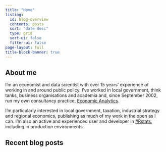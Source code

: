 ```yaml
---
title: "Home"
listing:
  id: blog-overview
  contents: posts
  sort: "date desc"
  type: grid
  sort-ui: false
  filter-ui: false
page-layout: full
title-block-banner: true
---
```

## About me

I'm an economist and data scientist with over 15 years' experience of working in and around public policy. I've worked in local government, think tanks, business organisations and academia and, since September 2002, run my own consultancy practice, [Economic Analytics](https://www.economic-analytics.co.uk).

I'm particularly interested in local government, taxation, industrial strategy and regional economics, publishing as much of my work in the open as I can. I'm also an active and experienced user and developer in [#Rstats](https://www.r-project.org), including in production environments.

## Recent blog posts

::: {#blog-overview}
:::

